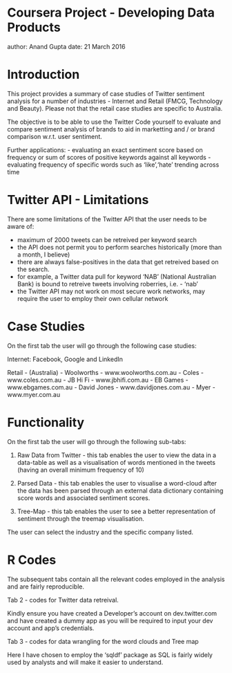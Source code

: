 Coursera Project - Developing Data Products
========================================================
author: Anand Gupta
date: 21 March 2016

Introduction
========================================================



This project provides a summary of case studies of Twitter sentiment analysis for a number of industries - Internet and Retail (FMCG, Technology and Beauty).  Please not that the retail case studies are specific to Australia.


The objective is to be able to use the Twitter Code yourself to evaluate and compare sentiment analysis of brands to aid in marketting and / or brand comparison w.r.t. user sentiment.

Further applications:
- evaluating an exact sentiment score based on frequency or sum of scores of positive keywords against all keywords
- evaluating frequency of specific words such as 'like','hate' trending across time


Twitter API - Limitations
========================================================

There are some limitations of the Twitter API that the user needs to be aware of:

- maximum of 2000 tweets can be retreived per keyword search
- the API does not permit you to perform searches historically (more than a month, I believe)
- there are always false-positives in the data that get retreived based on the search.
- for example, a Twitter data pull for keyword 'NAB' (National Australian Bank) is bound to retreive tweets involving roberries, i.e. - 'nab'
- the Twitter API may not work on most secure work networks, may require the user to employ their own cellular network



Case Studies
=======================================================
On the first tab the user will go through the following case studies:

Internet: Facebook, Google and LinkedIn

Retail - (Australia)
- Woolworths - www.woolworths.com.au
- Coles - www.coles.com.au
- JB Hi Fi - www.jbhifi.com.au
- EB Games - www.ebgames.com.au
- David Jones - www.davidjones.com.au
- Myer - www.myer.com.au

Functionality 
=======================================================
On the first tab the user will go through the following sub-tabs:

1. Raw Data from Twitter - this tab enables the user to view the data in a data-table as well as a visualisation of words mentioned in the tweets (having an overall minimum frequency of 10)

2. Parsed Data - this tab enables the user to visualise a word-cloud after the data has been parsed through an external data dictionary containing score words and associated sentiment scores.

3. Tree-Map - this tab enables the user to see a better representation of sentiment through the treemap visualisation.


The user can select the industry and the specific company listed.

R Codes
======================================================

The subsequent tabs contain all the relevant codes employed in the analysis and are fairly reproducible.

Tab 2 - codes for Twitter data retreival.

Kindly ensure you have created a Developer's account on dev.twitter.com and have created a dummy app as you will be required to input your dev account and app's credentials.

Tab 3 - codes for data wrangling for the word clouds and Tree map

Here I have chosen to employ the 'sqldf' package as SQL is fairly widely used by analysts and will make it easier to understand.